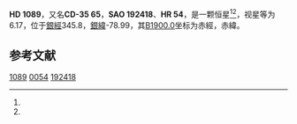 {{Starbox begin
| name = HD 1089
}}
{{Starbox observe
| epoch = [[J2000.0|J2000.0]]
| constell = {{星座名待查}}<ref name=SIMBAD>{{cite web
 | url=http://simbad.u-strasbg.fr/simbad/sim-id?Ident=HR+54
 | title=Pulsating variable Star
 | publisher=Centre de Données astronomiques de Strasbourg
 | work=SIMBAD
 | accessdate=2012-07-13
 | archive-date=2016-03-19
 | archive-url=https://web.archive.org/web/20160319063609/http://simbad.u-strasbg.fr/simbad/sim-id?Ident=HR+54
 | dead-url=no
 }}</ref><ref name=DATA>{{cite web
 | url=http://vizier.u-strasbg.fr/viz-bin/VizieR-5?-out.add=.&-source=5050&-corr=PK=HR&-out.max=9999&HR=54
 | title=VizieR Detailed Page
 | accessdate=2012-07-13
 | archive-date=2016-03-05
 | archive-url=https://web.archive.org/web/20160305000844/http://vizier.u-strasbg.fr/viz-bin/VizieR-5?-out.add=.&-source=5050&-corr=PK=HR&-out.max=9999&HR=54
 | dead-url=no
 }}</ref>
| 星官 = 
| ra = {{RA|0|14|58.2}}<ref name=SIMBAD /><ref name=DATA />
| dec = {{DEC|-34|54|16}}<ref name=SIMBAD /><ref name=DATA />
| appmag_v = 6.17<ref name=SIMBAD /><ref name=DATA />
}}
{{Starbox character
| class = K3III<ref name=SIMBAD /><ref name=DATA />
| b-v = 1.34<ref name=SIMBAD /><ref name=DATA />
| u-b = <ref name=SIMBAD /><ref name=DATA />
| r-i = <ref name=SIMBAD /><ref name=DATA />
| variable = 
}}
{{Starbox astrometry
| radial_v = 
| prop_mo_ra = -52
| parallax = 
| p_error = 
}}
{{Starbox catalog
| names =CD-35 65，[[SAO星表|SAO]] 192418，[[HD星表|HD]] 1089，[[HR星表|HR]] 54}}
{{Starbox reference |Simbad=HR+54}}
{{Starbox end}}

'''HD 1089'''，又名'''CD-35 65'''，'''SAO 192418'''、'''HR 54'''，是一颗恒星<ref name=SIMBAD /><ref name=DATA />，视星等为6.17，位于[[銀道座標系|銀經]]345.8，[[銀道座標系|銀緯]]-78.99，其[[B1900.0|B1900.0]]坐标为赤經{{RA|0|9|55.3}}，赤緯{{DEC|-35|-78.99|36}}。

== 参考文献 ==
{{reflist}}

{{star-stub}}

[[Category:HD和HDE天體|1089]]
[[Category:HR天體|0054]]
[[Category:SAO天體|192418]]
